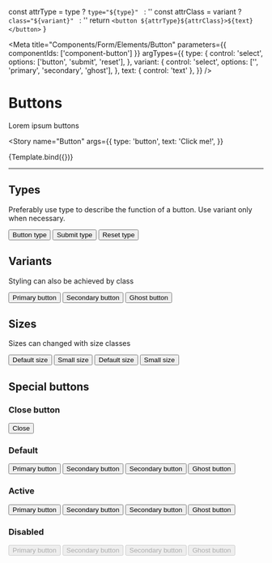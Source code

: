 
  const attrType = type ? `type="${type}" ` : ''
  const attrClass = variant ? `class="${variant}" ` : ''
  return `<button ${attrType}${attrClass}>${text}</button>`
}

<Meta
  title="Components/Form/Elements/Button"
  parameters={{
    componentIds: ['component-button']
  }}
  argTypes={{
    type: {
      control: 'select',
      options: ['button', 'submit', 'reset'],
    },
    variant: {
      control: 'select',
      options: ['', 'primary', 'secondary', 'ghost'],
    },
    text: { control: 'text' },
  }}
/>

# Buttons

Lorem ipsum buttons

<Story
  name="Button"
  args={{
    type: 'button',
    text: 'Click me!',
  }}
>
  {Template.bind({})}
</Story>

---

## Types

Preferably use type to describe the function of a button. Use variant only when necessary.

<Canvas>
  <button type="button">Button type</button>
  <button type="submit">Submit type</button>
  <button type="reset">Reset type</button>
</Canvas>

## Variants

Styling can also be achieved by class

<Canvas>
  <button class="primary">Primary button</button>
  <button class="secondary">Secondary button</button>
  <button class="ghost">Ghost button</button>
</Canvas>

## Sizes

Sizes can changed with size classes

<Canvas>
  <button class="primary">Default size</button>
  <button class="primary small">Small size</button>
  <button class="ghost">Default size</button>
  <button class="ghost small">Small size</button>
</Canvas>

## Special buttons

### Close button

<Canvas>
  <button class="close">
    <span class="sr-only">Close</span>
  </button>
</Canvas>


<Canvas>
  <div>
    <h3 class="mb-4">Default</h3>
    <div class="mb-4">
      <button class="primary">Primary button</button>
      <button type="button">Secondary button</button>
      <button class="secondary">Secondary button</button>
      <button class="ghost">Ghost button</button>
    </div>
    <h3 class="mb-4">Active</h3>
    <div class="mb-4">
      <button class="primary active">Primary button</button>
      <button type="button" class="active">Secondary button</button>
      <button class="secondary active">Secondary button</button>
      <button class="ghost active">Ghost button</button>
    </div>
    <h3 class="mb-4">Disabled</h3>
    <div class="mb-4">
      <button class="primary" disabled>Primary button</button>
      <button type="button" disabled>Secondary button</button>
      <button class="secondary" disabled>Secondary button</button>
      <button class="ghost" disabled>Ghost button</button>
    </div>
  </div>
</Canvas>
